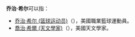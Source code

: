 '''乔治·希尔'''可以指：
* [[乔治·希尔_(篮球运动员)|乔治·希尔 (篮球运动员)]]（{{lang-en|George Jesse Hill, Jr.}}），美國職業籃球運動員。
* [[喬治·希爾_(天文學家)|喬治·希爾 (天文學家)]]（{{lang-en|George William Hill}}），美國天文學家。

{{Disambiguation|Cat=四字人名译名消歧义}}